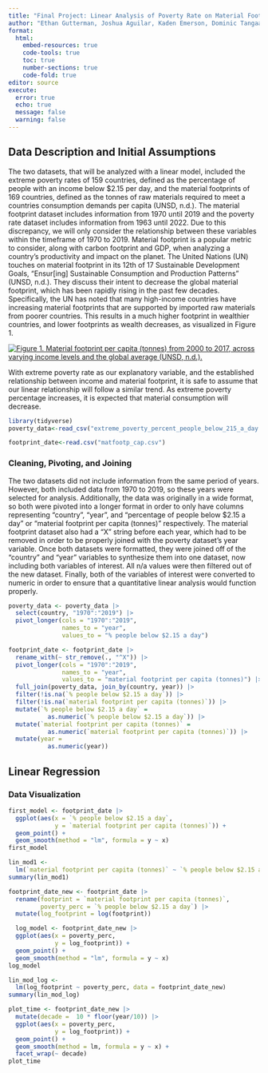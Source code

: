 ```yaml
---
title: "Final Project: Linear Analysis of Poverty Rate on Material Footprint per Capita"
author: "Ethan Gutterman, Joshua Aguilar, Kaden Emerson, Dominic Tangaan"
format: 
  html:
    embed-resources: true
    code-tools: true
    toc: true
    number-sections: true
    code-fold: true
editor: source
execute: 
  error: true
  echo: true
  message: false
  warning: false
---
```


## Data Description and Initial Assumptions

The two datasets, that will be analyzed with a linear model, included the extreme poverty rates of 159 countries, defined as the percentage of people with an income below \$2.15 per day, and the material footprints of 169 countries, defined as the tonnes of raw materials required to meet a countries consumption demands per capita (UNSD, n.d.). The material footprint dataset includes information from 1970 until 2019 and the poverty rate dataset includes information from 1963 until 2022. Due to this discrepancy, we will only consider the relationship between these variables within the timeframe of 1970 to 2019. Material footprint is a popular metric to consider, along with carbon footprint and GDP, when analyzing a country’s productivity and impact on the planet. The United Nations (UN) touches on material footprint in its 12th of 17 Sustainable Development Goals, “Ensur\[ing\] Sustainable Consumption and Production Patterns” (UNSD, n.d.). They discuss their intent to decrease the global material footprint, which has been rapidly rising in the past few decades. Specifically, the UN has noted that many high-income countries have increasing material footprints that are supported by imported raw materials from poorer countries. This results in a much higher footprint in wealthier countries, and lower footprints as wealth decreases, as visualized in Figure 1.

[![Figure 1. Material footprint per capita (tonnes) from 2000 to 2017, across varying income levels and the global average (UNSD, n.d.).](images/Screenshot%202024-05-27%20110017.png)](https://unstats.un.org/sdgs/report/2019/goal-12/#:~:text=%E2%80%9CMaterial%20footprint%E2%80%9D%20refers%20to%20the,the%20material%20needs%20of%20people.)

With extreme poverty rate as our explanatory variable, and the established relationship between income and material footprint, it is safe to assume that our linear relationship will follow a similar trend. As extreme poverty percentage increases, it is expected that material consumption will decrease.

```r
library(tidyverse)
poverty_data<-read_csv("extreme_poverty_percent_people_below_215_a_day.csv")

footprint_date<-read.csv("matfootp_cap.csv")

```

### Cleaning, Pivoting, and Joining

The two datasets did not include information from the same period of years. However, both included data from 1970 to 2019, so these years were selected for analysis. Additionally, the data was originally in a wide format, so both were pivoted into a longer format in order to only have columns representing “country”, “year”, and “percentage of people below \$2.15 a day” or “material footprint per capita (tonnes)” respectively. The material footprint dataset also had a “X” string before each year, which had to be removed in order to be properly joined with the poverty dataset’s year variable. Once both datasets were formatted, they were joined off of the “country” and “year” variables to synthesize them into one dataset, now including both variables of interest. All n/a values were then filtered out of the new dataset. Finally, both of the variables of interest were converted to numeric in order to ensure that a quantitative linear analysis would function properly.

```r
poverty_data <- poverty_data |>
  select(country, "1970":"2019") |>
  pivot_longer(cols = "1970":"2019",
               names_to = "year",
               values_to = "% people below $2.15 a day")
```

```r
footprint_date <- footprint_date |>
  rename_with(~ str_remove(., "^X")) |>
  pivot_longer(cols = "1970":"2019",
               names_to = "year",
               values_to = "material footprint per capita (tonnes)") |>
  full_join(poverty_data, join_by(country, year)) |>
  filter(!is.na(`% people below $2.15 a day`)) |>
  filter(!is.na(`material footprint per capita (tonnes)`)) |>
  mutate(`% people below $2.15 a day` =
           as.numeric(`% people below $2.15 a day`)) |>
  mutate(`material footprint per capita (tonnes)` =
           as.numeric(`material footprint per capita (tonnes)`)) |>
  mutate(year =
           as.numeric(year))
```

## Linear Regression

### Data Visualization

```r
first_model <- footprint_date |>
  ggplot(aes(x = `% people below $2.15 a day`, 
             y = `material footprint per capita (tonnes)`)) +
  geom_point() +
  geom_smooth(method = "lm", formula = y ~ x)
first_model

lin_mod1 <-
  lm(`material footprint per capita (tonnes)` ~ `% people below $2.15 a day`, data = footprint_date)
summary(lin_mod1)
```

```r
footprint_date_new <- footprint_date |>
  rename(footprint = `material footprint per capita (tonnes)`, 
         poverty_perc = `% people below $2.15 a day`) |>
  mutate(log_footprint = log(footprint))

  log_model <- footprint_date_new |>
  ggplot(aes(x = poverty_perc, 
             y = log_footprint)) +
  geom_point() +
  geom_smooth(method = "lm", formula = y ~ x)
log_model

lin_mod_log <-
  lm(log_footprint ~ poverty_perc, data = footprint_date_new)
summary(lin_mod_log)
```

```r
plot_time <- footprint_date_new |>
  mutate(decade =  10 * floor(year/10)) |>
  ggplot(aes(x = poverty_perc, 
             y = log_footprint)) +
  geom_point() +
  geom_smooth(method = lm, formula = y ~ x) +
  facet_wrap(~ decade)
plot_time
```